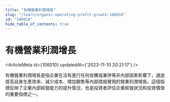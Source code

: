 ```yaml
---
title: "有機營業利潤增長"
slug: "/learn/organic-operating-profit-growth-106010"
id: "106010"
hide_table_of_contents: true
---
```



# 有機營業利潤增長

<ArticleMeta id={106010} updatedAt={'2023-11-10 20:21:17'} />
<div className='border-solid border-b border-t-0 my-4 border-[var(--ifm-color-gray-300)]' />

有機營業利潤增長是指企業在沒有進行任何收購或兼併等非內部因素影響下，通過提高自身生產效率、減少成本、增加銷售等內部措施實現的營業利潤增長。這個指標反映了企業內部經營能力的提升情況，也是投資者評估企業經營狀況和投資價值的重要指標之一。
